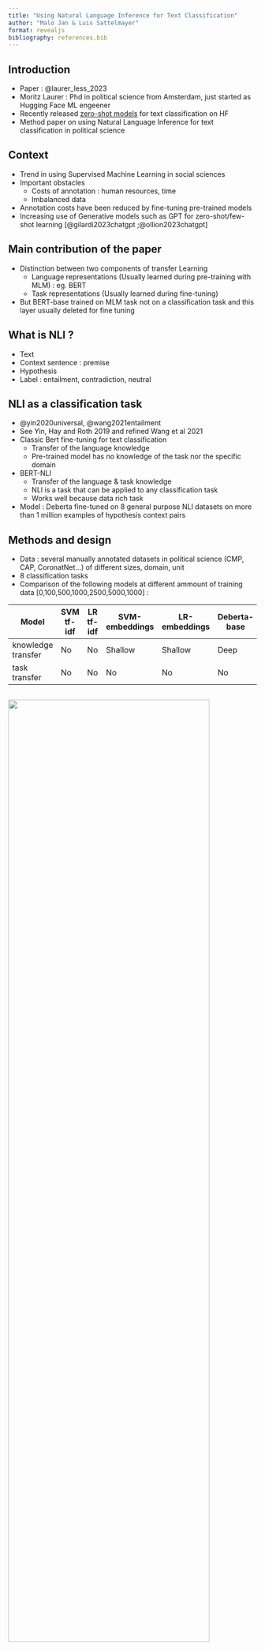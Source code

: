 ```yaml
---
title: "Using Natural Language Inference for Text Classification"
author: "Malo Jan & Luis Sattelmayer"
format: revealjs
bibliography: references.bib
---
```


## Introduction

- Paper : @laurer_less_2023 
- Moritz Laurer : Phd in political science from Amsterdam, just started as Hugging Face ML engeener
- Recently released [zero-shot models](https://huggingface.co/models?pipeline_tag=zero-shot-classification) for text classification on HF
- Method paper on using Natural Language Inference for text classification in political science

## Context

- Trend in using Supervised Machine Learning in social sciences
- Important obstacles
  - Costs of annotation : human resources, time
  - Imbalanced data
- Annotation costs have been reduced by fine-tuning pre-trained models
- Increasing use of Generative models such as GPT for zero-shot/few-shot learning [@gilardi2023chatgpt ;@ollion2023chatgpt]

## Main contribution of the paper

- Distinction between two components of transfer Learning
  - Language representations (Usually learned during pre-training with MLM) : eg. BERT
  - Task representations (Usually learned during fine-tuning)

- But BERT-base trained on MLM task not on a classification task and this layer usually deleted for fine tuning

## What is NLI ?

-   Text
-   Context sentence : premise
-   Hypothesis
-   Label : entailment, contradiction, neutral

## NLI as a classification task

- @yin2020universal, @wang2021entailment
- See Yin, Hay and Roth 2019 and refined Wang et al 2021
-   Classic Bert fine-tuning for text classification
    -   Transfer of the language knowledge
    -   Pre-trained model has no knowledge of the task nor the specific domain
-   BERT-NLI
    -   Transfer of the language & task knowledge
    -   NLI is a task that can be applied to any classification task
    -   Works well because data rich task

- Model : Deberta fine-tuned on 8 general purpose NLI datasets on more than 1 million examples of hypothesis context pairs

## Methods and design {.smaller}

-   Data : several manually annotated datasets in political science (CMP, CAP, CoronatNet...) of different sizes, domain, unit
-   8 classification tasks
-   Comparison of the following models at different ammount of training data [0,100,500,1000,2500,5000,1000] : 

| Model | SVM tf-idf | LR tf-idf | SVM-embeddings | LR-embeddings | Deberta-base | BERT-NLI |
|-----------|-----------|-----------|-----------|-----------|-----------|-----------|
| knowledge transfer |No |No |Shallow |Shallow | Deep | Deep |
| task transfer |No |No |No |No |No | Deep  |

## 

![](results.png){width="90%" height="70%" fig-align="center"}

## Conclusion

BERT-LNI useful when : 

- Little training data
- Imbalanced data


-   BERT-NLI useful when little data and imbalanced
- Perform quite wellwith imbalanced data and so for many classes classification
  - BERT-NLI can predict class without having seen a single exemple (zero shot)
-   Less useful when large data, BERT fine-tuning similar or better
- After 2000 exemples, convergence of performance of BERT and BERT-NLI (perform well on minority class but less well on majority class)

If not : more advisable to use classical BERT
- Other limits : 
  - Perform less well with complex concepts ( traditional morality) than simpler (military positive) 
  - NLI english data rich task but not necessarily in other languages even if multilingual models are available

## Pros ans cons

- Important feature of NLI : label verbalization (similar as a prompt) : 
  - Pros : Task can be express in plain language
  - Cons : results depend on how the hypothesis is formulated (kind of ahyperparameter), same issues than In context learning
  
-   Pros over ChatGpt type of zero shot/few shot learning :
    -   Free/open source
-   Results might depend on how the hypothesis is formulated (kind of a prompt/hyperparameter)
-   Does this really solve the annotation issue ?

## Perspectives

-   Zero-shot NLI as initial sampling for active learning, find positive exemples of a rare class in the first sampling round
-   Cheaper than GPT-3 for zero-shot

## References

-   [Github repo](https://github.com/MoritzLaurer/less-annotating-with-bert-nli/tree/master)
